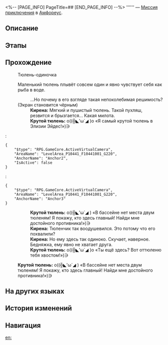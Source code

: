 <%-- [PAGE_INFO]
PageTitle=##
[END_PAGE_INFO] --%>
{{Дополнить|Диалоги.}}
{{Миссия Инфобокс
|id              = 4340191
|Название        = 
|Изображение     = Миссия .png
|Тип             = Миссия приключения
|Событие         = 
|Глава           = 
|Условия         = Завершена [[Миссия Освоения]] «[[О герой, разбей печальную статую]]»
|Персонажи       = Кирена; Крутой тюлень; Первопроходец
|СтартЛокация    = [[Амфореус]] — [[Элизия Эйдес]]
|Мир             = Амфореус
|Предыдущая      = 
|Следующая       = 
|Награды         = 
}}
'''''' — [[Миссия приключения]] в [[Амфореус]].

==Описание==
{{Описание|<!--официальное описание из Перекрёстка судеб-->}}

==Этапы==


==Прохождение==
{{Дополнить}}

:{{Диалог|?}} Тюлень-одиночка
:Маленький тюлень плывёт совсем один и явно чувствует себя как рыба в воде.
::...Но почему в его взгляде такая непоколебимая решимость?
:;(Экран становится чёрным)
::'''Кирена:''' Мягкий и пушистый тюлень. Такой пухляш, резвится и брызгается... Какая милота.
::'''Крутой тюлень:''' o((╬◣'ω´◢ )o «Я самый крутой тюлень в Элизии Эйдес!»)∋
:<pre>{
	"$type": "RPG.GameCore.ActiveVirtualCamera",
	"AreaName": "LevelArea_P10441_F10441001_G220",
	"AnchorName": "Anchor2",
	"IsActive": false
}</pre>
:<pre>{
	"$type": "RPG.GameCore.ActiveVirtualCamera",
	"AreaName": "LevelArea_P10441_F10441001_G220",
	"AnchorName": "Anchor3"
}</pre>
::'''Крутой тюлень:''' o((╬◣'ω´◢ ) «В бассейне нет места двум тюленям! Я покажу, кто здесь главный! Найди мне достойного противника!»)∋
::'''Кирена:''' Тюленчик так воодушевился. Это потому что его похвалили?
::'''Кирена:''' Но ему здесь так одиноко. Скучает, наверное. Бедняжка, ему явно не хватает друга.
::'''Крутой тюлень:''' o((╬◣'ω´◢ )o «Ты ещё здесь? Вот оттюленю тебя хвостом!»)∋
:'''Крутой тюлень:''' o((╬◣'ω´◢ ) «В бассейне нет места двум тюленям! Я покажу, кто здесь главный! Найди мне достойного противника!»)∋
{{Диалог Конец}}

==На других языках==
{{На других языках
|en   = 
|zhs  = 
|zht  = 
|ja   = 
|ko   = 
|es   = 
|fr   = 
|ru   = 
|th   = 
|vi   = 
|de   = 
|id   = 
|pt   = 
}}

==История изменений==
{{История изменений|3.5}}

==Навигация==
{{Миссия приключения Навбокс|Глава }}

[[en:]]
